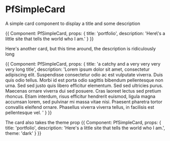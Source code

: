 

# PfSimpleCard

A simple card component to display a title and some description

<Meta title='molecules/PfSimpleCard' component={PfSimpleCard} />

<Preview withSource='open'>
    <Story name='default'>
        {{
            Component: PfSimpleCard,
            props: {
                title: 'portfolio',
                description: 'Here\'s a little site that tells the world who I am.'
            }
        }}
    </Story>
</Preview>

Here's another card, but this time around, the description is ridiculously long

<Preview withSource='open'>
    <Story name='long'>
        {{
            Component: PfSimpleCard,
            props: {
                title: 'a catchy and a very very very very long title',
                description: 'Lorem ipsum dolor sit amet, consectetur adipiscing elit. Suspendisse consectetur odio ac est vulputate viverra. Duis quis odio tellus. Morbi id est porta odio sagittis bibendum pellentesque non urna. Sed sed justo quis libero efficitur elementum. Sed sed ultricies purus. Maecenas ornare viverra dui sed posuere. Cras laoreet lectus sed pretium rhoncus. Etiam interdum, risus efficitur hendrerit euismod, ligula magna accumsan lorem, sed pulvinar mi massa vitae nisi. Praesent pharetra tortor convallis eleifend ornare. Phasellus viverra viverra tellus, in facilisis est pellentesque vel. '
            }
        }}
    </Story>
</Preview>

The card also takes the theme prop
<Preview withSource='open'>
    <Story name='dark'>
        {{
            Component: PfSimpleCard,
            props: {
                title: 'portfolio',
                description: 'Here\'s a little site that tells the world who I am.',
                theme: 'dark'
            }
        }}
    </Story>
</Preview>